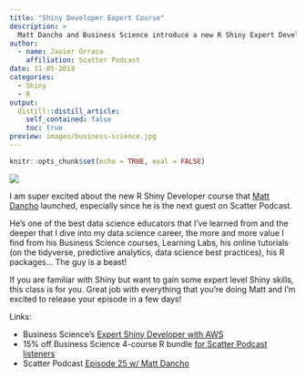 ```yaml
---
title: "Shiny Developer Expert Course"
description: > 
  Matt Dancho and Business Science introduce a new R Shiny Expert Developer course.
author:
  - name: Javier Orraca
    affiliation: Scatter Podcast
date: 11-05-2019
categories:
  - Shiny
  - R
output:
  distill::distill_article:
    self_contained: false
    toc: true
preview: images/business-science.jpg
---
```


```r
knitr::opts_chunk$set(echo = TRUE, eval = FALSE)
```

![](./images/business-science.jpg)

I am super excited about the new R Shiny Developer course that [Matt Dancho](https://www.linkedin.com/in/mattdancho/) launched, especially since he is the next guest on Scatter Podcast.

He's one of the best data science educators that I've learned from and the deeper that I dive into my data science career, the more and more value I find from his Business Science courses, Learning Labs, his online tutorials (on the tidyverse, predictive analytics, data science best practices), his R packages... The guy is a beast!

If you are familiar with Shiny but want to gain some expert level Shiny skills, this class is for you. Great job with everything that you're doing Matt and I'm excited to release your episode in a few days!

Links:

* Business Science's [Expert Shiny Developer with AWS](https://university.business-science.io/p/expert-shiny-developer-with-aws-course-ds4b-202a-r/)
* 15% off Business Science 4-course R bundle [for Scatter Podcast listeners](https://university.business-science.io/p/4-course-bundle-machine-learning-and-web-applications-r-track-101-102-201-202a/?coupon_code=scatterpodcast)
* Scatter Podcast [Episode 25 w/ Matt Dancho](https://www.javierorraca.com/scatterpodcast/)